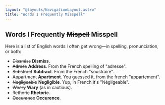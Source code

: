 ```yaml
---
layout: "@layouts/NavigationLayout.astro"
title: "Words I Frequently Misspell"
---
```


## Words I Frequently ~~Mispell~~ Misspell

Here is a list of English words I often get wrong—in spelling, pronunciation,
or both:

- ~~Dissmiss~~ **Dismiss**.
- ~~Adress~~ **Address**. From the French spelling of "adresse".
- ~~Substract~~ **Subtract**. From the French "soustraire".
- ~~Appartment~~ **Apartment**. You guessed it, from the french "appartement".
- ~~Negligeable~~ **Negligible**. Yup, in French it's "Négligeable".
- ~~Weary~~ **Wary** (as in cautious).
- ~~Rethoric~~ **Rhetoric**.
- ~~Occurance~~ **Occurence**.
